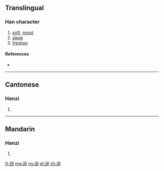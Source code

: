 {{also|潤}}
==Translingual==

===Han character===
{{Han char|rn=85|rad=水|as=07|sn=10|four=|canj=ELSG}}

# [[soft]], [[moist]]
# [[sleek]]
# [[freshen]]

====References====
* {{Han ref|kx=0627.311|hdz=31633.020|uh=6DA6|ud=28070}}

----

==Cantonese==

===Hanzi===
{{yue-hanzi|jyut=jeon<sup>6</sup>|y=yeuhn|tra=潤}}

# {{defn|lang=yue|sort=水07}}

----

==Mandarin==

===Hanzi===
{{cmn-hanzi|tra=潤|pin=[[rùn]] ([[run4]])|wg=jun<sup>4</sup>}}

# {{defn|lang=cmn|sort=水07}}

[[fr:润]]
[[mg:润]]
[[no:润]]
[[pl:润]]
[[zh:润]]